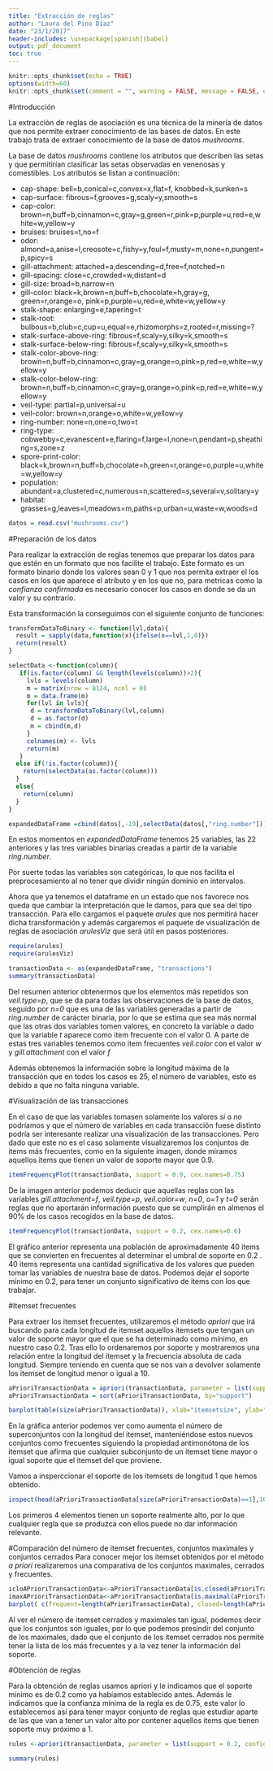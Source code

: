 ```yaml
---
title: "Extracción de reglas"
author: "Laura del Pino Díaz"
date: "23/1/2017"
header-includes: \usepackage[spanish]{babel}
output: pdf_document
toc: true
---
```


```r
knitr::opts_chunk$set(echo = TRUE)
options(width=60)
knitr::opts_chunk$set(comment = "", warning = FALSE, message = FALSE, echo = TRUE, tidy = TRUE, size="small")
```
\newpage
#Introducción

La extracción de reglas de asociación es una técnica de la minería de datos que nos permite extraer conocimiento de las bases de datos. En este trabajo trata de extraer conocimiento de la base de datos _mushrooms_. 

La base de datos _mushrooms_ contiene los atributos que describen las setas y que permitirían clasificar las setas observadas en venenosas y comestibles. Los atributos se listan a continuación:


* cap-shape: bell=b,conical=c,convex=x,flat=f, knobbed=k,sunken=s
* cap-surface: fibrous=f,grooves=g,scaly=y,smooth=s
* cap-color: brown=n,buff=b,cinnamon=c,gray=g,green=r,pink=p,purple=u,red=e,white=w,yellow=y
* bruises: bruises=t,no=f
* odor: almond=a,anise=l,creosote=c,fishy=y,foul=f,musty=m,none=n,pungent=p,spicy=s
* gill-attachment: attached=a,descending=d,free=f,notched=n
* gill-spacing: close=c,crowded=w,distant=d
* gill-size: broad=b,narrow=n
* gill-color: black=k,brown=n,buff=b,chocolate=h,gray=g, green=r,orange=o,
  pink=p,purple=u,red=e,white=w,yellow=y
* stalk-shape: enlarging=e,tapering=t
* stalk-root: bulbous=b,club=c,cup=u,equal=e,rhizomorphs=z,rooted=r,missing=?
* stalk-surface-above-ring: fibrous=f,scaly=y,silky=k,smooth=s
* stalk-surface-below-ring: fibrous=f,scaly=y,silky=k,smooth=s
* stalk-color-above-ring: brown=n,buff=b,cinnamon=c,gray=g,orange=o,pink=p,red=e,white=w,yellow=y
* stalk-color-below-ring: brown=n,buff=b,cinnamon=c,gray=g,orange=o,pink=p,red=e,white=w,yellow=y
* veil-type: partial=p,universal=u
* veil-color: brown=n,orange=o,white=w,yellow=y
* ring-number: none=n,one=o,two=t
* ring-type: cobwebby=c,evanescent=e,flaring=f,large=l,none=n,pendant=p,sheathing=s,zone=z
* spore-print-color: black=k,brown=n,buff=b,chocolate=h,green=r,orange=o,purple=u,white=w,yellow=y
* population: abundant=a,clustered=c,numerous=n,scattered=s,several=v,solitary=y
* habitat: grasses=g,leaves=l,meadows=m,paths=p,urban=u,waste=w,woods=d


```r
datos = read.csv("mushrooms.csv")
```
\newpage
#Preparación de los datos

Para realizar la extracción de reglas tenemos que preparar los datos para que estén en un formato que nos facilite el trabajo. Este formato es un formato binario donde los valores sean 0 y 1 que nos permita extraer el los casos en los que aparece el atributo y en los que no, para metricas como la _confianza confirmada_ es necesario conocer los casos en donde se da un valor y su contrario. 

Esta transformación la conseguimos con el siguiente conjunto de funciones:

```r
transformDataToBinary <- function(lvl,data){
  result = sapply(data,function(x){ifelse(x==lvl,1,0)})
  return(result)
}

selectData <-function(column){
   if(is.factor(column) && length(levels(column))>2){
     lvls = levels(column)
     m = matrix(nrow = 8124, ncol = 0)
     m = data.frame(m)
     for(lvl in lvls){
      d = transformDataToBinary(lvl,column)
      d = as.factor(d)
      m = cbind(m,d)
     }
     colnames(m) <- lvls
     return(m)
   }
  else if(!is.factor(column)){
    return(selectData(as.factor(column)))
  }
  else{
    return(column)
  }
}

expandedDataFrame =cbind(datos[,-19],selectData(datos[,"ring.number"])) 
```

En estos momentos en _expandedDataFrame_ tenemos 25 variables, las 22 anteriores y las tres variables binarias creadas a partir de la variable _ring.number_. 

Por suerte todas las variables son categóricas, lo que nos facilita el preprocesamiento al no tener que dividir ningún dominio en intervalos.

Ahora que ya tenemos el dataframe en un estado que nos favorece nos queda que cambiar la interpretación que le damos, para que sea del tipo transacción. Para ello cargamos el paquete _arules_ que nos permitirá hacer dicha transformación y además cargaremos el paquete de visualización de reglas de asociación _arulesViz_ que será útil en pasos posteriores.

\newpage
```r
require(arules)
require(arulesViz)

transactionData <- as(expandedDataFrame, "transactions")
summary(transactionData)
```


Del resumen anterior obtenermos que los elementos más repetidos son _veil.type=p_, que se da para todas las observaciones de la base de datos, seguido por _n=0_ que es una de las variables generadas a partir de _ring.number_ de carácter binaria, por lo que se estima que sea más normal que las otras dos variables tomen valores, en concreto la variable _o_ dado que la variable _t_ aparece como item frecuente con el valor 0. A parte de estas tres variables tenemos como item frecuentes _veil.color_ con el valor _w_ y _gill.attachment_ con el valor _f_ 

Además obtenemos la información sobre la longitud máxima de la transacción que en todos los casos es 25, el número de variables, esto es debido a que no falta ninguna variable. 

\newpage
#Visualización de las transacciones

En el caso de que las variables tomasen solamente los valores _si_ o _no_ podríamos y que el número de variables en cada transacción fuese distinto podría ser interesante realizar una visualización de las transacciones. Pero dado que este no es el caso solamente visualizaremos los conjuntos de items más frecuentes, como en la siguiente imagen, donde miramos aquellos items que tienen un valor de soporte mayor que 0.9. 

```r
itemFrequencyPlot(transactionData, support = 0.9, cex.names=0.75)
```

De la imagen anterior podemos deducir que aquellas reglas con las variables _gill.attachment=f_, _veil.type=p_, _veil.color=w_, _n=0_, _o=1_ y _t=0_ serán reglas que no aportarán información puesto que se cumplirán en almenos el 90% de los casos recogidos en la base de datos. 

```r
itemFrequencyPlot(transactionData, support = 0.2, cex.names=0.6)
```

El gráfico anterior representa una población de aproximadamente 40 items que se convierten en frecuentes al determinar el umbral de soporte en 0.2 . 40 items representa una cantidad significativa de los valores que pueden tomar las variables de nuestra base de datos. Podemos dejar el soporte mínimo en 0.2, para tener un conjunto significativo de items con los que trabajar. 

#Itemset frecuentes

Para extraer los itemset frecuentes, utilizaremos el método _apriori_ que irá buscando para cada longitud de itemset aquellos itemsets que tengan un valor de soporte mayor que el que se ha determinado como mínimo, en nuestro caso 0.2. Tras ello lo ordenaremos por soporte y mostraremos una relación entre la longitud del itemset y la frecuencia absoluta de cada longitud. Siempre teniendo en cuenta que se nos van a devolver solamente los itemset de longitud menor o igual a 10. 

```r
aPrioriTransactionData = apriori(transactionData, parameter = list(support = 0.2, target="frequent"),control=list(verbose=F))
aPrioriTransactionData = sort(aPrioriTransactionData, by="support")
```


```r
barplot(table(size(aPrioriTransactionData)), xlab="itemsetsize", ylab="count")
```

En la gráfica anterior podemos ver como aumenta el número de superconjuntos con la longitud del itemset, manteniéndose estos nuevos conjuntos como frecuentes siguiendo la propiedad antimonótona de los itemset que afirma que cualquier subconjunto de un itemset tiene mayor o igual soporte que el itemset del que proviene.

Vamos a insperccionar el soporte de los itemsets de longitud 1 que hemos obtenido.

```r
inspect(head(aPrioriTransactionData[size(aPrioriTransactionData)==1],10))
```


Los primeros 4 elementos tienen un soporte realmente alto, por lo que cualquier regla que se produzca con ellos puede no dar información relevante. 
\newpage

#Comparación del número de itemset frecuentes, conjuntos maximales y conjuntos cerrados
Para conocer mejor los itemset obtenidos por el método _a priori_ realizaremos una comparativa de los conjuntos maximales, cerrados y frecuentes.

```r
icloAPrioriTransactionData<-aPrioriTransactionData[is.closed(aPrioriTransactionData)]
imaxAPrioriTransactionData<-aPrioriTransactionData[is.maximal(aPrioriTransactionData)]
barplot( c(frequent=length(aPrioriTransactionData), closed=length(aPrioriTransactionData), maximal=length(aPrioriTransactionData)), ylab="count", xlab="itemsets")
```

Al ver el número de itemset cerrados y maximales tan igual, podemos decir que los conjuntos son iguales, por lo que podemos presindir del conjunto de los maximales, dado que el conjunto de los itemset cerrados nos permite tener la lista de los más frecuentes y a la vez tener la información del soporte. 

\newpage
#Obtención de reglas

Para la obtención de reglas usamos apriori y le indicamos que el soporte mínimo es de 0.2 como ya habíamos establecido antes. Además le indicamos que la confianza mínima de la regla es de 0.75, este valor lo establecemos así para tener mayor conjunto de reglas que estudiar aparte de las que van a tener un valor alto por contener aquellos items que tienen soporte muy próximo a 1. 

```r
rules <-apriori(transactionData, parameter = list(support = 0.2, confidence = 0.75, minlen= 2),control=list(verbose=F))

summary(rules)
```